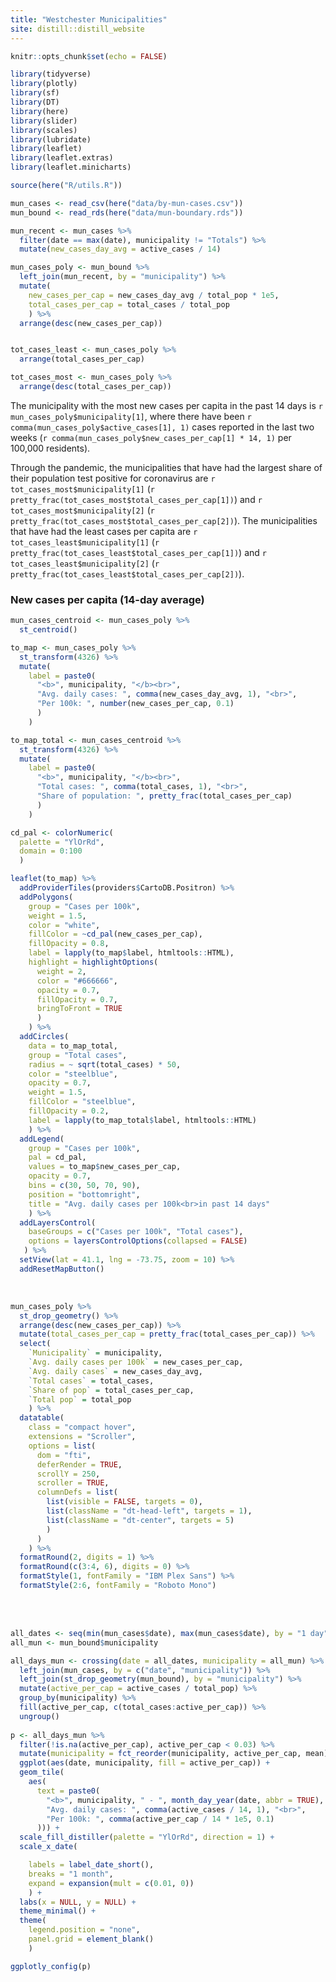 ---
title: "Westchester Municipalities"
site: distill::distill_website
---

```{r setup, include=FALSE}
knitr::opts_chunk$set(echo = FALSE)

library(tidyverse)
library(plotly)
library(sf)
library(DT)
library(here)
library(slider)
library(scales)
library(lubridate)
library(leaflet)
library(leaflet.extras)
library(leaflet.minicharts)

source(here("R/utils.R"))
```

```{r read_in_data}
mun_cases <- read_csv(here("data/by-mun-cases.csv"))
mun_bound <- read_rds(here("data/mun-boundary.rds"))
```


```{r}
mun_recent <- mun_cases %>% 
  filter(date == max(date), municipality != "Totals") %>%
  mutate(new_cases_day_avg = active_cases / 14)

mun_cases_poly <- mun_bound %>% 
  left_join(mun_recent, by = "municipality") %>% 
  mutate(
    new_cases_per_cap = new_cases_day_avg / total_pop * 1e5,
    total_cases_per_cap = total_cases / total_pop
    ) %>% 
  arrange(desc(new_cases_per_cap))


tot_cases_least <- mun_cases_poly %>% 
  arrange(total_cases_per_cap)

tot_cases_most <- mun_cases_poly %>% 
  arrange(desc(total_cases_per_cap))
```

The municipality with the most new cases per capita in the past 14 days is `r mun_cases_poly$municipality[1]`, where there have been `r comma(mun_cases_poly$active_cases[1], 1)` cases reported in the last two weeks (`r comma(mun_cases_poly$new_cases_per_cap[1] * 14, 1)` per 100,000 residents).

Through the pandemic, the municipalities that have had the largest share of their population test positive for coronavirus are `r tot_cases_most$municipality[1]` (`r pretty_frac(tot_cases_most$total_cases_per_cap[1])`) and `r tot_cases_most$municipality[2]` (`r pretty_frac(tot_cases_most$total_cases_per_cap[2])`). The municipalities that have had the least cases per capita are `r tot_cases_least$municipality[1]` (`r pretty_frac(tot_cases_least$total_cases_per_cap[1])`) and `r tot_cases_least$municipality[2]` (`r pretty_frac(tot_cases_least$total_cases_per_cap[2])`).

### New cases per capita (14-day average)

```{r mun_per_capita_map, out.height="600px", out.width="600px"}
mun_cases_centroid <- mun_cases_poly %>% 
  st_centroid()

to_map <- mun_cases_poly %>% 
  st_transform(4326) %>% 
  mutate(
    label = paste0(
      "<b>", municipality, "</b><br>",
      "Avg. daily cases: ", comma(new_cases_day_avg, 1), "<br>",
      "Per 100k: ", number(new_cases_per_cap, 0.1)
      )
    )

to_map_total <- mun_cases_centroid %>% 
  st_transform(4326) %>% 
  mutate(
    label = paste0(
      "<b>", municipality, "</b><br>",
      "Total cases: ", comma(total_cases, 1), "<br>",
      "Share of population: ", pretty_frac(total_cases_per_cap)
      )
    )

cd_pal <- colorNumeric(
  palette = "YlOrRd",
  domain = 0:100
  )

leaflet(to_map) %>%
  addProviderTiles(providers$CartoDB.Positron) %>%
  addPolygons(
    group = "Cases per 100k",
    weight = 1.5,
    color = "white",
    fillColor = ~cd_pal(new_cases_per_cap),
    fillOpacity = 0.8,
    label = lapply(to_map$label, htmltools::HTML),
    highlight = highlightOptions(
      weight = 2,
      color = "#666666",
      opacity = 0.7,
      fillOpacity = 0.7,
      bringToFront = TRUE
      )
    ) %>%
  addCircles(
    data = to_map_total,
    group = "Total cases",
    radius = ~ sqrt(total_cases) * 50,
    color = "steelblue",
    opacity = 0.7,
    weight = 1.5,
    fillColor = "steelblue",
    fillOpacity = 0.2,
    label = lapply(to_map_total$label, htmltools::HTML)
    ) %>% 
  addLegend(
    group = "Cases per 100k",
    pal = cd_pal,
    values = to_map$new_cases_per_cap,
    opacity = 0.7,
    bins = c(30, 50, 70, 90),
    position = "bottomright",
    title = "Avg. daily cases per 100k<br>in past 14 days"
    ) %>% 
  addLayersControl(
    baseGroups = c("Cases per 100k", "Total cases"),
    options = layersControlOptions(collapsed = FALSE)
   ) %>% 
  setView(lat = 41.1, lng = -73.75, zoom = 10) %>% 
  addResetMapButton()
```

<br>

```{r town-table, layout="l-body-outset", out.height="510px"}
mun_cases_poly %>% 
  st_drop_geometry() %>% 
  arrange(desc(new_cases_per_cap)) %>% 
  mutate(total_cases_per_cap = pretty_frac(total_cases_per_cap)) %>% 
  select(
    `Municipality` = municipality,
    `Avg. daily cases per 100k` = new_cases_per_cap,
    `Avg. daily cases` = new_cases_day_avg,
    `Total cases` = total_cases,
    `Share of pop` = total_cases_per_cap,
    `Total pop` = total_pop
    ) %>% 
  datatable(
    class = "compact hover",
    extensions = "Scroller",
    options = list(
      dom = "fti",
      deferRender = TRUE,
      scrollY = 250,
      scroller = TRUE,
      columnDefs = list(
        list(visible = FALSE, targets = 0),
        list(className = "dt-head-left", targets = 1),
        list(className = "dt-center", targets = 5)
        )
      )
    ) %>% 
  formatRound(2, digits = 1) %>% 
  formatRound(c(3:4, 6), digits = 0) %>% 
  formatStyle(1, fontFamily = "IBM Plex Sans") %>% 
  formatStyle(2:6, fontFamily = "Roboto Mono")
```

<br>
<br>

```{r mun_heat_map, layout="l-page", out.height="700px"}
all_dates <- seq(min(mun_cases$date), max(mun_cases$date), by = "1 day")
all_mun <- mun_bound$municipality

all_days_mun <- crossing(date = all_dates, municipality = all_mun) %>% 
  left_join(mun_cases, by = c("date", "municipality")) %>% 
  left_join(st_drop_geometry(mun_bound), by = "municipality") %>% 
  mutate(active_per_cap = active_cases / total_pop) %>% 
  group_by(municipality) %>% 
  fill(active_per_cap, c(total_cases:active_per_cap)) %>%
  ungroup()
  
p <- all_days_mun %>%  
  filter(!is.na(active_per_cap), active_per_cap < 0.03) %>% 
  mutate(municipality = fct_reorder(municipality, active_per_cap, mean)) %>% 
  ggplot(aes(date, municipality, fill = active_per_cap)) +
  geom_tile(
    aes(
      text = paste0(
        "<b>", municipality, " - ", month_day_year(date, abbr = TRUE), "</b><br>",
        "Avg. daily cases: ", comma(active_cases / 14, 1), "<br>",
        "Per 100k: ", comma(active_per_cap / 14 * 1e5, 0.1)
      ))) +
  scale_fill_distiller(palette = "YlOrRd", direction = 1) +
  scale_x_date(

    labels = label_date_short(),
    breaks = "1 month",
    expand = expansion(mult = c(0.01, 0))
    ) +
  labs(x = NULL, y = NULL) +
  theme_minimal() +
  theme(
    legend.position = "none",
    panel.grid = element_blank()
    )

ggplotly_config(p)
```
